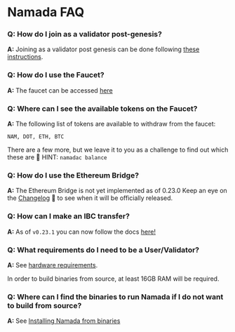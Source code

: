 # Namada FAQ

### **Q: How do I join as a validator post-genesis?**

**A:** Joining as a validator post genesis can be done following [these instructions](../../operators/validators/post-genesis-validator-setup.mdx).

### **Q: How do I use the Faucet?**
    
**A:** The faucet can be accessed [here](https://faucet.heliax.click)

### **Q: Where can I see the available tokens on the Faucet?**
    
**A:** The following list of tokens are available to withdraw from the faucet:
    
`NAM, DOT, ETH, BTC`

There are a few more, but we leave it to you as a challenge to find out which these are 🤔 
HINT: `namadac balance`

### **Q: How do I use the Ethereum Bridge?**
    
**A:** The Ethereum Bridge is not yet implemented as of 0.23.0 Keep an eye on the [Changelog](https://github.com/anoma/namada/tree/main/.changelog) 👀 to see when it will be officially released.

### **Q: How can I make an IBC transfer?**
    
**A:** As of `v0.23.1` you can now follow the docs [here!](../../users/ibc.mdx)

### **Q: What requirements do I need to be a User/Validator?**

**A:**  See [hardware requirements](../../operators/validators/hardware.mdx).

In order to build binaries from source, at least 16GB RAM will be required.

### **Q: Where can I find the binaries to run Namada if I do not want to build from source?**

**A:** See [Installing Namada from binaries](../../introduction/install/binaries.mdx)
